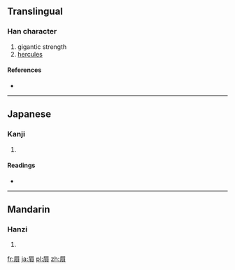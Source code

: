 {{also|屃}}
==Translingual==

===Han character===
{{Han char|rn=44|rad=尸|as=07|sn=10|four=|canj=尸月山金 (SBUC)}}

# gigantic strength
# [[hercules]]

====References====
* {{Han ref|kx=0302.080|dkj=07713|dj=0599.210|hdz=20975.060|uh=5C53|ud=23635}}

----

==Japanese==

===Kanji===
{{ja-kanji|grade=|rs=尸07}}

# {{defn|Japanese|sort=尸07}}

====Readings====
* {{ja-readings|on=[[き]] (ki)|kun=[[ねいき]] (neiki), [[いびき]] (ibiki)}}

----

==Mandarin==

===Hanzi===
{{cmn-hanzi|sim=屃|pin=[[xì]] ([[xi4]])|wg=hsi<sup>4</sup>}}

# {{defn|Mandarin|sort=尸07}}

[[fr:屓]]
[[ja:屓]]
[[pl:屓]]
[[zh:屓]]